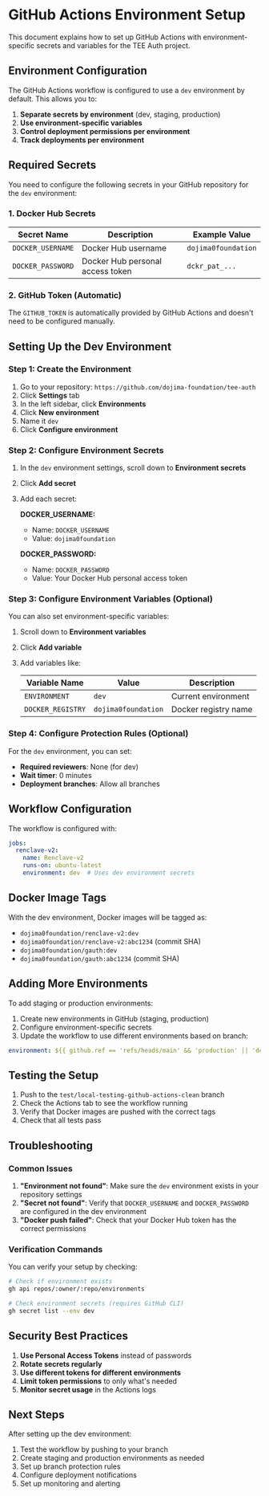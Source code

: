 # GitHub Actions Environment Setup

This document explains how to set up GitHub Actions with environment-specific secrets and variables for the TEE Auth project.

## Environment Configuration

The GitHub Actions workflow is configured to use a `dev` environment by default. This allows you to:

1. **Separate secrets by environment** (dev, staging, production)
2. **Use environment-specific variables**
3. **Control deployment permissions per environment**
4. **Track deployments per environment**

## Required Secrets

You need to configure the following secrets in your GitHub repository for the `dev` environment:

### 1. Docker Hub Secrets

| Secret Name | Description | Example Value |
|-------------|-------------|---------------|
| `DOCKER_USERNAME` | Docker Hub username | `dojima0foundation` |
| `DOCKER_PASSWORD` | Docker Hub personal access token | `dckr_pat_...` |

### 2. GitHub Token (Automatic)

The `GITHUB_TOKEN` is automatically provided by GitHub Actions and doesn't need to be configured manually.

## Setting Up the Dev Environment

### Step 1: Create the Environment

1. Go to your repository: `https://github.com/dojima-foundation/tee-auth`
2. Click **Settings** tab
3. In the left sidebar, click **Environments**
4. Click **New environment**
5. Name it `dev`
6. Click **Configure environment**

### Step 2: Configure Environment Secrets

1. In the `dev` environment settings, scroll down to **Environment secrets**
2. Click **Add secret**
3. Add each secret:

   **DOCKER_USERNAME:**
   - Name: `DOCKER_USERNAME`
   - Value: `dojima0foundation`

   **DOCKER_PASSWORD:**
   - Name: `DOCKER_PASSWORD`
   - Value: Your Docker Hub personal access token

### Step 3: Configure Environment Variables (Optional)

You can also set environment-specific variables:

1. Scroll down to **Environment variables**
2. Click **Add variable**
3. Add variables like:

   | Variable Name | Value | Description |
   |---------------|-------|-------------|
   | `ENVIRONMENT` | `dev` | Current environment |
   | `DOCKER_REGISTRY` | `dojima0foundation` | Docker registry name |

### Step 4: Configure Protection Rules (Optional)

For the `dev` environment, you can set:

- **Required reviewers**: None (for dev)
- **Wait timer**: 0 minutes
- **Deployment branches**: Allow all branches

## Workflow Configuration

The workflow is configured with:

```yaml
jobs:
  renclave-v2:
    name: Renclave-v2
    runs-on: ubuntu-latest
    environment: dev  # Uses dev environment secrets
```

## Docker Image Tags

With the dev environment, Docker images will be tagged as:

- `dojima0foundation/renclave-v2:dev`
- `dojima0foundation/renclave-v2:abc1234` (commit SHA)
- `dojima0foundation/gauth:dev`
- `dojima0foundation/gauth:abc1234` (commit SHA)

## Adding More Environments

To add staging or production environments:

1. Create new environments in GitHub (staging, production)
2. Configure environment-specific secrets
3. Update the workflow to use different environments based on branch:

```yaml
environment: ${{ github.ref == 'refs/heads/main' && 'production' || 'dev' }}
```

## Testing the Setup

1. Push to the `test/local-testing-github-actions-clean` branch
2. Check the Actions tab to see the workflow running
3. Verify that Docker images are pushed with the correct tags
4. Check that all tests pass

## Troubleshooting

### Common Issues

1. **"Environment not found"**: Make sure the `dev` environment exists in your repository settings
2. **"Secret not found"**: Verify that `DOCKER_USERNAME` and `DOCKER_PASSWORD` are configured in the dev environment
3. **"Docker push failed"**: Check that your Docker Hub token has the correct permissions

### Verification Commands

You can verify your setup by checking:

```bash
# Check if environment exists
gh api repos/:owner/:repo/environments

# Check environment secrets (requires GitHub CLI)
gh secret list --env dev
```

## Security Best Practices

1. **Use Personal Access Tokens** instead of passwords
2. **Rotate secrets regularly**
3. **Use different tokens for different environments**
4. **Limit token permissions** to only what's needed
5. **Monitor secret usage** in the Actions logs

## Next Steps

After setting up the dev environment:

1. Test the workflow by pushing to your branch
2. Create staging and production environments as needed
3. Set up branch protection rules
4. Configure deployment notifications
5. Set up monitoring and alerting
